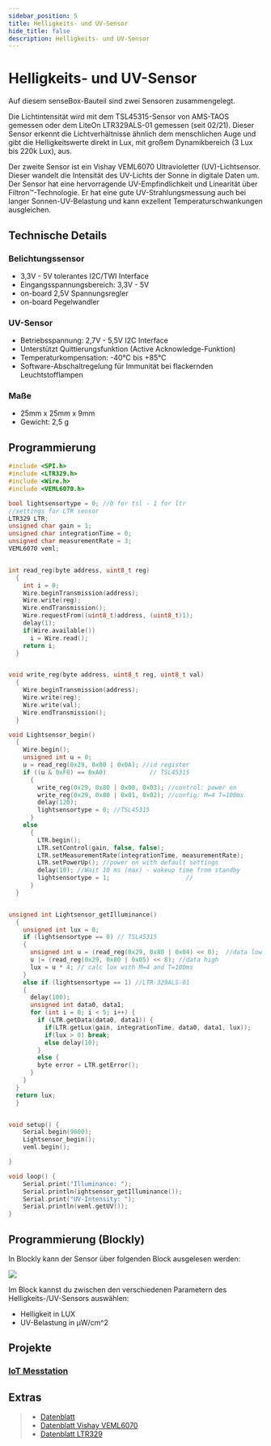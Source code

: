 ```yaml
---
sidebar_position: 5
title: Helligkeits- und UV-Sensor
hide_title: false
description: Helligkeits- und UV-Sensor
---
```



# Helligkeits- und UV-Sensor

Auf diesem senseBox-Bauteil sind zwei Sensoren zusammengelegt.

Die Lichtintensität wird mit dem TSL45315-Sensor von AMS-TAOS gemessen oder dem LiteOn LTR329ALS-01 gemessen (seit 02/21). Dieser Sensor erkennt die Lichtverhältnisse ähnlich dem menschlichen Auge und gibt die Helligkeitswerte direkt in Lux, mit großem Dynamikbereich (3 Lux bis 220k Lux), aus.

Der zweite Sensor ist ein Vishay VEML6070 Ultravioletter (UV)-Lichtsensor. Dieser wandelt die Intensität des UV-Lichts der Sonne in digitale Daten um. Der Sensor hat eine hervorragende UV-Empfindlichkeit und Linearität über Filtron™-Technologie. Er hat eine gute UV-Strahlungsmessung auch bei langer Sonnen-UV-Belastung und kann exzellent Temperaturschwankungen ausgleichen.

<ImageWithText src={lightSensor} alt="Licht Sensor" title="Helligkeit und UV Sensor"/>

## Technische Details

### Belichtungssensor

* 3,3V - 5V tolerantes I2C/TWI Interface
* Eingangsspannungsbereich: 3,3V - 5V
* on-board 2,5V Spannungsregler
* on-board Pegelwandler

### UV-Sensor

* Betriebsspannung: 2,7V - 5,5V I2C Interface
* Unterstützt Quittierungsfunktion (Active Acknowledge-Funktion)
* Temperaturkompensation: -40°C bis +85°C
* Software-Abschaltregelung für Immunität bei flackernden Leuchtstofflampen

### Maße

* 25mm x 25mm x 9mm
* Gewicht: 2,5 g

## Programmierung

```cpp
#include <SPI.h>
#include <LTR329.h>
#include <Wire.h>
#include <VEML6070.h>

bool lightsensortype = 0; //0 for tsl - 1 for ltr
//settings for LTR sensor
LTR329 LTR;
unsigned char gain = 1;
unsigned char integrationTime = 0;
unsigned char measurementRate = 3;
VEML6070 veml;


int read_reg(byte address, uint8_t reg)
  {
    int i = 0;
    Wire.beginTransmission(address);
    Wire.write(reg);
    Wire.endTransmission();
    Wire.requestFrom((uint8_t)address, (uint8_t)1);
    delay(1);
    if(Wire.available())
      i = Wire.read();
    return i;
  }


void write_reg(byte address, uint8_t reg, uint8_t val)
  {
    Wire.beginTransmission(address);
    Wire.write(reg);
    Wire.write(val);
    Wire.endTransmission();
  }

void Lightsensor_begin()
  {
    Wire.begin();
    unsigned int u = 0;
    u = read_reg(0x29, 0x80 | 0x0A); //id register
    if ((u & 0xF0) == 0xA0)            // TSL45315
      {
        write_reg(0x29, 0x80 | 0x00, 0x03); //control: power on
        write_reg(0x29, 0x80 | 0x01, 0x02); //config: M=4 T=100ms
        delay(120);
        lightsensortype = 0; //TSL45315
      }
    else
      {
        LTR.begin();
        LTR.setControl(gain, false, false);
        LTR.setMeasurementRate(integrationTime, measurementRate);
        LTR.setPowerUp(); //power on with default settings
        delay(10); //Wait 10 ms (max) - wakeup time from standby
        lightsensortype = 1;                     //
      }
  }


unsigned int Lightsensor_getIlluminance()
  {
    unsigned int lux = 0;
    if (lightsensortype == 0) // TSL45315
    {
      unsigned int u = (read_reg(0x29, 0x80 | 0x04) << 0);  //data low
      u |= (read_reg(0x29, 0x80 | 0x05) << 8); //data high
      lux = u * 4; // calc lux with M=4 and T=100ms
    }
    else if (lightsensortype == 1) //LTR-329ALS-01
    {
      delay(100);
      unsigned int data0, data1;
      for (int i = 0; i < 5; i++) {
        if (LTR.getData(data0, data1)) {
          if(LTR.getLux(gain, integrationTime, data0, data1, lux));
          if(lux > 0) break;
          else delay(10);
        }
        else {
        byte error = LTR.getError();
      }
    }
  }
  return lux;
  }


void setup() {
    Serial.begin(9600);
    Lightsensor_begin();
    veml.begin();

}

void loop() {
    Serial.print("Illuminance: ");
    Serial.println(ightsensor_getIlluminance());
    Serial.print("UV-Intensity: ");
    Serial.println(veml.getUV());
}
```

## Programmierung (Blockly)

In Blockly kann der Sensor über folgenden Block ausgelesen werden:


![](/img/hardware-bilder/helligkeit-uv/block_helligkeit_uv.svg)



Im Block kannst du zwischen den verschiedenen Parametern des Helligkeits-/UV-Sensors auswählen:

* Helligkeit in LUX
* UV-Belastung in µW/cm^2

## Projekte

### [IoT Messtation](https://sensebox.de/projects/de/2024-01-10-iotmesstation_s2)

## Extras
>- [Datenblatt](https://sensebox.kaufen/assets/datenblatt/senseBox-VEML-TSL_v20.pdf)
>- [Datenblatt Vishay VEML6070](https://www.vishay.com/docs/84277/veml6070.pdf)
>- [Datenblatt LTR329](https://optoelectronics.liteon.com/upload/download/DS86-2014-0006/LTR-329ALS-01_DS_V1.pdf)

